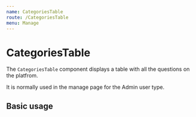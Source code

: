 ```yaml
---
name: CategoriesTable
route: /CategoriesTable
menu: Manage
---
```



# CategoriesTable

The `CategoriesTable` component displays a table with all the questions on the platfrom.

<Props of={CategoriesTable} />

It is normally used in the manage page for the Admin user type.

## Basic usage

<Playground>
  <CategoriesTable />
</Playground>
